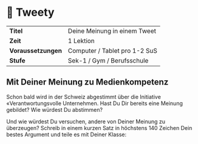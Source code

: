 
# 🐣 Tweety

|                     |                               |
| ------------------- | ----------------------------- |
| **Titel**           | Deine Meinung in einem Tweet  |
| **Zeit**            | 1 Lektion                     |
| **Voraussetzungen** | Computer / Tablet pro 1-2 SuS |
| **Stufe**           | Sek-1 / Gym / Berufsschule    |

## Mit Deiner Meinung zu Medienkompetenz

Schon bald wird in der Schweiz abgestimmt über die Initiative «Verantwortungsvolle Unternehmen.
Hast Du Dir bereits eine Meinung gebildet? Wie würdest Du abstimmen?

Und wie würdest Du versuchen, andere von Deiner Meinung zu überzeugen?
Schreib in einem kurzen Satz in höchstens 140 Zeichen Dein bestes Argument und teile es mit Deiner Klasse:

<Tweety
  maxChars={140}
  tags="#abstimmung #KVI"
  placeholder="Ich finde, Unternehmen müssen Verantwortung auch im Ausland übernehmen, sonst sind sie ein schlechtes Vorbild..."
/>
